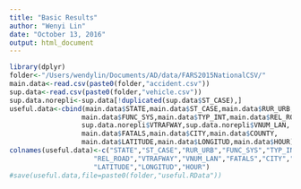 ```yaml
---
title: "Basic Results"
author: "Wenyi Lin"
date: "October 13, 2016"
output: html_document
---
```


```r
library(dplyr)
folder<-"/Users/wendylin/Documents/AD/data/FARS2015NationalCSV/"
main.data<-read.csv(paste0(folder,"accident.csv"))
sup.data<-read.csv(paste0(folder,"vehicle.csv"))
sup.data.norepli<-sup.data[!duplicated(sup.data$ST_CASE),]
useful.data<-cbind(main.data$STATE,main.data$ST_CASE,main.data$RUR_URB,
                  main.data$FUNC_SYS,main.data$TYP_INT,main.data$REL_ROAD,
                  sup.data.norepli$VTRAFWAY,sup.data.norepli$VNUM_LAN,
                  main.data$FATALS,main.data$CITY,main.data$COUNTY,
                  main.data$LATITUDE,main.data$LONGITUD,main.data$HOUR)
colnames(useful.data)<-c("STATE","ST_CASE","RUR_URB","FUNC_SYS","TYP_INT",
                     "REL_ROAD","VTRAFWAY","VNUM_LAN","FATALS","CITY","COUNTY",
                     "LATITUDE","LONGITUD","HOUR")
#save(useful.data,file=paste0(folder,"useful.RData"))
```

